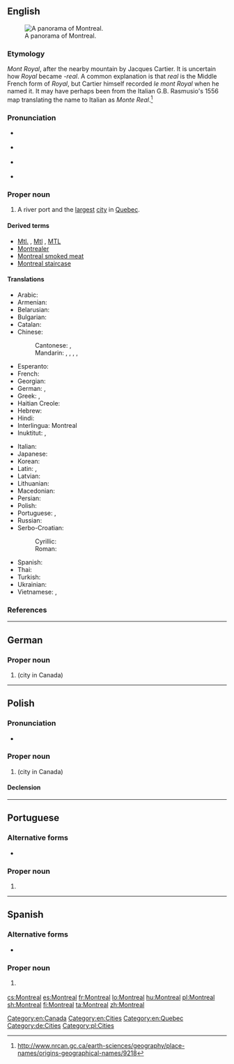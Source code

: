 {{also|Montréal}}
==English==
{{wikipedia}}
[[Image:Montreal Twilight Panorama 2006.jpg|thumb|right|A panorama of Montreal.]]

===Etymology===
{{etyl|fr|en}} ''Mont Royal'', after the nearby mountain by Jacques Cartier. It is uncertain how ''Royal'' became ''-real''. A common explanation is that ''real'' is the Middle French form of ''Royal'', but Cartier himself recorded ''le mont Royal'' when he named it. It may have perhaps been from the Italian G.B. Rasmusio's 1556 map translating the name to Italian as ''Monte Real''.<ref>http://www.nrcan.gc.ca/earth-sciences/geography/place-names/origins-geographical-names/9218</ref>

===Pronunciation===
* {{a|UK}} {{IPA|/ˌmɒntɹiˈɔːl/|lang=en}}
* {{a|US}} {{IPA|/ˌmɑntɹiˈɔl/|lang=en}}
* {{a|CA}} {{IPA|/ˌmʌntɹiːˈɒl/|lang=en}}
* {{audio|Montreal-English-pronunciation.oga|Audio (Canada)|lang=en}}

===Proper noun===
{{en-proper noun}}

# A river port and the [[largest]] [[city]] in [[Quebec]].

====Derived terms====
* [[Mtl.]] , [[Mtl]] , [[MTL]] {{gloss|abbreviation}}
* [[Montrealer]]
* [[Montreal smoked meat]]
* [[Montreal staircase]]

====Translations====
{{trans-top|a city in Quebec}}
* Arabic: {{t|ar|مُونْتْرِيَال|m|tr=muntriyāl}}
* Armenian: {{t|hy|Մոնրեալ}}
* Belarusian: {{t|be|Манрэаль|m|tr=Manreál’}}
* Bulgarian: {{t|bg|Монреал|m|tr=Monreál}}
* Catalan: {{t|ca|Mont-real|m}}
* Chinese:
*: Cantonese: {{t|yue|滿地可|sc=Hani}}, {{t|yue|满地可|tr=mun5 dei6 ho2|sc=Hani}}
*: Mandarin: {{t|cmn|蒙特利爾|sc=Hani}}, {{t+|cmn|蒙特利尔|tr=Méngtèlì'ěr|sc=Hani}}, {{t|cmn|滿地河|sc=Hani}}, {{t|cmn|满地河|tr=Mǎndìhé|sc=Hani}}, {{t+|cmn|蒙城|tr=Méngchéng|sc=Hani}} {{qualifier|short form}}
* Esperanto: {{t|eo|Montrealo}}
* French: {{t+|fr|Montréal|m}}
* Georgian: {{t|ka|მონრეალი}}
* German: {{t|de|Montreal|n}}, {{t+|de|Montréal|n}}
* Greek: {{t+|el|Μόντρεαλ}}, {{t|el|Μονρεάλη}}
* Haitian Creole: {{t|ht|Monreyal}}
* Hebrew: {{t|he|מונטריאול}}
* Hindi: {{t|hi|मॉन्ट्रियल|tr=monṭriyal}}
* Interlingua: Montreal
* Inuktitut: {{t|iu|Manrial|tr=ᒧᕆᐊᓪ|sc=Cans}}, {{t|iu|ᒧᕆᑐᐋᓪ|tr=Munturiaal|sc=Cans}}
{{trans-mid}}
* Italian: {{t|it|Montreale|f}}
* Japanese: {{t|ja|モントリオール|tr=Montoriōru}}
* Korean: {{t+|ko|몬트리올|tr=Monteuriol|sc=Hang}}
* Latin: {{t|la|Mons Rēgius|m}}, {{t|la|Mōns Rēgālis|m}}
* Latvian: {{t|lv|Monreāla}}
* Lithuanian: {{t|lt|Monrealis}}
* Macedonian: {{t|mk|Монтреал|m|tr=Montreál}}
* Persian: {{t|fa|مونترال}}
* Polish: {{t+|pl|Montreal|m-in}}
* Portuguese: {{t|pt|Montreal|f}}, {{t|pt|Montréal|f}}
* Russian: {{t|ru|Монреа́ль|m}}
* Serbo-Croatian:
*: Cyrillic: {{t|sh|Монтреал|m|sc=Cyrl}}
*: Roman: {{t+|sh|Montreal|m}}
* Spanish: {{t+|es|Montreal|m}}
* Thai: {{t|th|มอนทรีออล|tr=mornátreeon}}
* Turkish: {{t|tr|Montreal}}
* Ukrainian: {{t|uk|Монреаль|m|tr=Monreál’}}
* Vietnamese: {{t|vi|Môn re an}}, {{t|vi|Montréal}}
{{trans-bottom}}

===References===
<references/>

[[Category:en:Canada]]
[[Category:en:Cities]]
[[Category:en:Quebec]]

----

==German==
{{wikipedia|lang=de}}

===Proper noun===
{{head|de|proper noun|g=n|genitive|Montreals}}

# {{l|en|Montreal}} (city in Canada)

[[Category:de:Cities]]

----

==Polish==
{{wikipedia|lang=pl}}

===Pronunciation===
* {{audio|Pl-Montreal.ogg|Audio (Poland)|lang=pl}}

===Proper noun===
{{head|pl|proper noun|g=m}}

# {{l|en|Montreal}} (city in Canada)

====Declension====
{{pl-decl-noun-sing|Montreal|Montrealu|Montrealowi|Montreal|Montrealem|Montrealu|Montrealu}}

[[Category:pl:Cities]]

----

==Portuguese==

===Alternative forms===
* {{l|pt|Montréal}}

===Proper noun===
{{pt-proper noun|f}}

# {{place|pt|city|p/Quebec|c/Canada|t1=Montreal}}

----

==Spanish==

===Alternative forms===
* {{l|es|Montréal}}

===Proper noun===
{{es-proper noun|f}}

# {{l|en|Montreal}} {{gloss|a city in Quebec}}

[[cs:Montreal]]
[[es:Montreal]]
[[fr:Montreal]]
[[lo:Montreal]]
[[hu:Montreal]]
[[pl:Montreal]]
[[sh:Montreal]]
[[fi:Montreal]]
[[ta:Montreal]]
[[zh:Montreal]]
